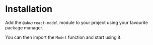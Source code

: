 
# Installation

Add the `@abw/react-model` module to your project using your favourite
package manager.

<Snippet
  file="install.bash"
  expand
/>

You can then import the `Model` function and start using it.

<Snippet
  file="import.jsx"
  expand
/>

